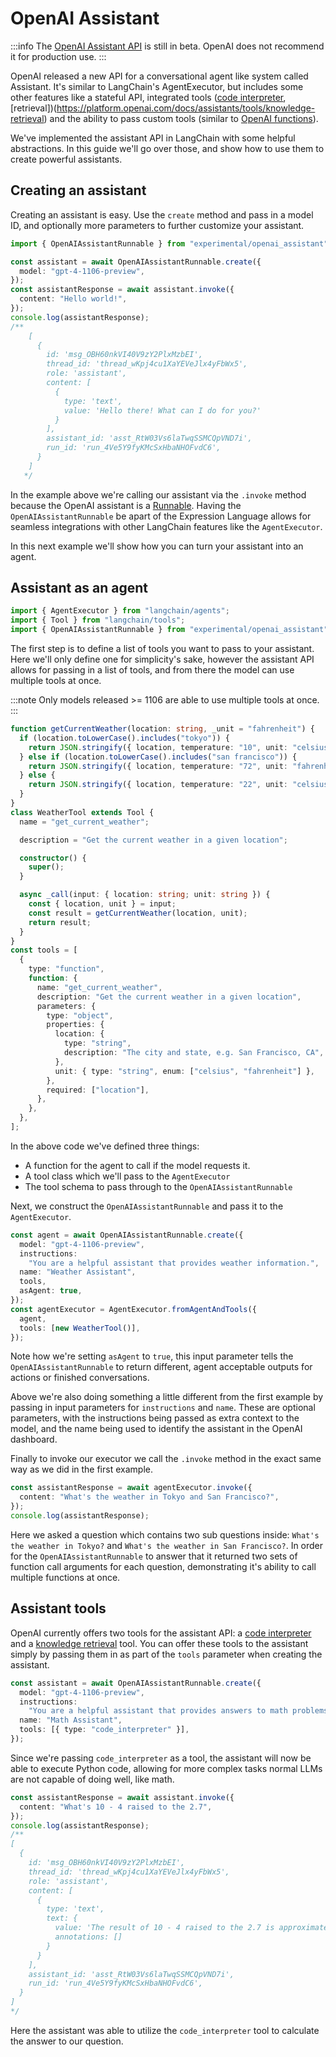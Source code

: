 # OpenAI Assistant

:::info
The [OpenAI Assistant API](https://platform.openai.com/docs/assistants/overview) is still in beta. OpenAI does not recommend it for production use.
:::

OpenAI released a new API for a conversational agent like system called Assistant.
It's similar to LangChain's AgentExecutor, but includes some other features like a stateful API, integrated tools ([code interpreter](https://platform.openai.com/docs/assistants/tools/code-interpreter), [retrieval])(https://platform.openai.com/docs/assistants/tools/knowledge-retrieval) and the ability to pass custom tools (similar to [OpenAI functions](https://js.langchain.com/docs/modules/agents/agent_types/openai_functions_agent)).

We've implemented the assistant API in LangChain with some helpful abstractions. In this guide we'll go over those, and show how to use them to create powerful assistants.

## Creating an assistant

Creating an assistant is easy. Use the `create` method and pass in a model ID, and optionally more parameters to further customize your assistant.

```typescript
import { OpenAIAssistantRunnable } from "experimental/openai_assistant";
```

```typescript
const assistant = await OpenAIAssistantRunnable.create({
  model: "gpt-4-1106-preview",
});
const assistantResponse = await assistant.invoke({
  content: "Hello world!",
});
console.log(assistantResponse);
/**
    [
      {
        id: 'msg_OBH60nkVI40V9zY2PlxMzbEI',
        thread_id: 'thread_wKpj4cu1XaYEVeJlx4yFbWx5',
        role: 'assistant',
        content: [ 
          {
            type: 'text',
            value: 'Hello there! What can I do for you?'
          }
        ],
        assistant_id: 'asst_RtW03Vs6laTwqSSMCQpVND7i',
        run_id: 'run_4Ve5Y9fyKMcSxHbaNHOFvdC6',
      }
    ]
   */
```

In the example above we're calling our assistant via the `.invoke` method because the OpenAI assistant is a [Runnable](/docs/expression_language/).
Having the `OpenAIAssistantRunnable` be apart of the Expression Language allows for seamless integrations with other LangChain features like the `AgentExecutor`.

In this next example we'll show how you can turn your assistant into an agent.

## Assistant as an agent

```typescript
import { AgentExecutor } from "langchain/agents";
import { Tool } from "langchain/tools";
import { OpenAIAssistantRunnable } from "experimental/openai_assistant";
```

The first step is to define a list of tools you want to pass to your assistant.
Here we'll only define one for simplicity's sake, however the assistant API allows for passing in a list of tools, and from there the model can use multiple tools at once.

:::note
Only models released >= 1106 are able to use multiple tools at once.
:::

```typescript
function getCurrentWeather(location: string, _unit = "fahrenheit") {
  if (location.toLowerCase().includes("tokyo")) {
    return JSON.stringify({ location, temperature: "10", unit: "celsius" });
  } else if (location.toLowerCase().includes("san francisco")) {
    return JSON.stringify({ location, temperature: "72", unit: "fahrenheit" });
  } else {
    return JSON.stringify({ location, temperature: "22", unit: "celsius" });
  }
}
class WeatherTool extends Tool {
  name = "get_current_weather";

  description = "Get the current weather in a given location";

  constructor() {
    super();
  }

  async _call(input: { location: string; unit: string }) {
    const { location, unit } = input;
    const result = getCurrentWeather(location, unit);
    return result;
  }
}
const tools = [
  {
    type: "function",
    function: {
      name: "get_current_weather",
      description: "Get the current weather in a given location",
      parameters: {
        type: "object",
        properties: {
          location: {
            type: "string",
            description: "The city and state, e.g. San Francisco, CA",
          },
          unit: { type: "string", enum: ["celsius", "fahrenheit"] },
        },
        required: ["location"],
      },
    },
  },
];
```

In the above code we've defined three things:

- A function for the agent to call if the model requests it.
- A tool class which we'll pass to the `AgentExecutor`
- The tool schema to pass through to the `OpenAIAssistantRunnable`

Next, we construct the `OpenAIAssistantRunnable` and pass it to the `AgentExecutor`.

```typescript
const agent = await OpenAIAssistantRunnable.create({
  model: "gpt-4-1106-preview",
  instructions:
    "You are a helpful assistant that provides weather information.",
  name: "Weather Assistant",
  tools,
  asAgent: true,
});
const agentExecutor = AgentExecutor.fromAgentAndTools({
  agent,
  tools: [new WeatherTool()],
});
```

Note how we're setting `asAgent` to `true`, this input parameter tells the `OpenAIAssistantRunnable` to return different, agent acceptable outputs for actions or finished conversations.

Above we're also doing something a little different from the first example by passing in input parameters for `instructions` and `name`.
These are optional parameters, with the instructions being passed as extra context to the model, and the name being used to identify the assistant in the OpenAI dashboard.

Finally to invoke our executor we call the `.invoke` method in the exact same way as we did in the first example.

```typescript
const assistantResponse = await agentExecutor.invoke({
  content: "What's the weather in Tokyo and San Francisco?",
});
console.log(assistantResponse);
```

Here we asked a question which contains two sub questions inside: `What's the weather in Tokyo?` and `What's the weather in San Francisco?`.
In order for the `OpenAIAssistantRunnable` to answer that it returned two sets of function call arguments for each question, demonstrating it's ability to call multiple functions at once.

## Assistant tools

OpenAI currently offers two tools for the assistant API: a [code interpreter](https://platform.openai.com/docs/assistants/tools/code-interpreter) and a [knowledge retrieval](https://platform.openai.com/docs/assistants/tools/knowledge-retrieval) tool.
You can offer these tools to the assistant simply by passing them in as part of the `tools` parameter when creating the assistant.

```typescript
const assistant = await OpenAIAssistantRunnable.create({
  model: "gpt-4-1106-preview",
  instructions:
    "You are a helpful assistant that provides answers to math problems.",
  name: "Math Assistant",
  tools: [{ type: "code_interpreter" }],
});
```

Since we're passing `code_interpreter` as a tool, the assistant will now be able to execute Python code, allowing for more complex tasks normal LLMs are not capable of doing well, like math.

```typescript
const assistantResponse = await assistant.invoke({
  content: "What's 10 - 4 raised to the 2.7",
});
console.log(assistantResponse);
/**
[
  {
    id: 'msg_OBH60nkVI40V9zY2PlxMzbEI',
    thread_id: 'thread_wKpj4cu1XaYEVeJlx4yFbWx5',
    role: 'assistant',
    content: [
      {
        type: 'text',
        text: {
          value: 'The result of 10 - 4 raised to the 2.7 is approximately -32.22.',
          annotations: []
        }
      }
    ],
    assistant_id: 'asst_RtW03Vs6laTwqSSMCQpVND7i',
    run_id: 'run_4Ve5Y9fyKMcSxHbaNHOFvdC6',
  }
]
*/
```

Here the assistant was able to utilize the `code_interpreter` tool to calculate the answer to our question.
